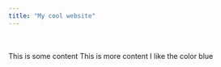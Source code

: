 ```yaml
---
title: "My cool website"
---
```

\
\
This is some content
This is more content
I like the color blue
